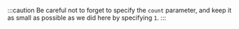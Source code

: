 :::caution
Be careful not to forget to specify the `count` parameter, and keep it as small as possible as we did here by specifying `1`.
:::
